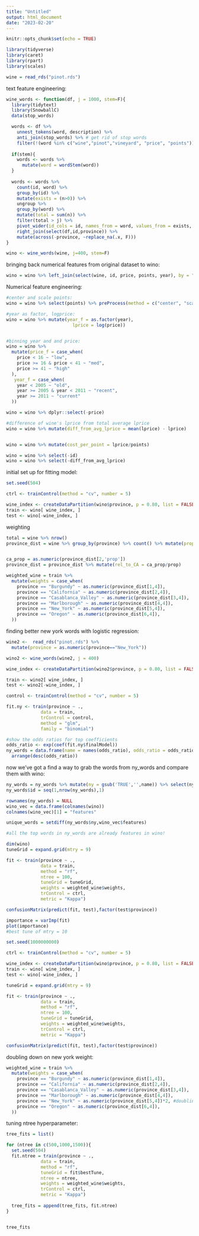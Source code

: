 ```yaml
---
title: "Untitled"
output: html_document
date: "2023-02-20"
---
```


```r
knitr::opts_chunk$set(echo = TRUE)
```

```r
library(tidyverse)
library(caret)
library(rpart)
library(scales)

wine = read_rds("pinot.rds")
```

text feature engineering: 
```r
wine_words <- function(df, j = 1000, stem=F){ 
  library(tidytext)
  library(SnowballC)
  data(stop_words)

  words <- df %>%
    unnest_tokens(word, description) %>%
    anti_join(stop_words) %>% # get rid of stop words
    filter(!(word %in% c("wine","pinot","vineyard", "price", "points")))
  
  if(stem){
    words <- words %>% 
      mutate(word = wordStem(word))
  }
  
  words <- words %>% 
    count(id, word) %>% 
    group_by(id) %>% 
    mutate(exists = (n>0)) %>% 
    ungroup %>% 
    group_by(word) %>% 
    mutate(total = sum(n)) %>% 
    filter(total > j) %>% 
    pivot_wider(id_cols = id, names_from = word, values_from = exists, values_fill = list(exists=0)) %>% 
    right_join(select(df,id,province)) %>% 
    mutate(across(-province, ~replace_na(.x, F)))
}

wino <- wine_words(wine, j=400, stem=F)

```

bringing back numerical features from original dataset to wino: 
```r
wino = wino %>% left_join(select(wine, id, price, points, year), by = "id")
```

Numerical feature engineering: 
```r
#center and scale points: 
wino = wino %>% select(points) %>% preProcess(method = c("center", "scale")) %>% predict(wino)

#year as factor, logprice: 
wino = wino %>% mutate(year_f = as.factor(year), 
                         lprice = log(price))


#binning year and and price: 
wino = wino %>% 
  mutate(price_f = case_when(
    price < 16 ~ "low",
    price >= 16 & price < 41 ~ "med",
    price >= 41 ~ "high"
  ), 
   year_f = case_when(
    year < 2005 ~ "old",
    year >= 2005 & year < 2011 ~ "recent",
    year >= 2011 ~ "current"
  ))

wino = wino %>% dplyr::select(-price)

#difference of wine's lprice from total average lprice
wino = wino %>% mutate(diff_from_avg_lprice = mean(lprice) - lprice)


wino = wino %>% mutate(cost_per_point = lprice/points) 

wino = wino %>% select(-id)
wino = wino %>% select(-diff_from_avg_lprice)

```

initial set up for fitting model: 
```r
set.seed(504) 

ctrl <- trainControl(method = "cv", number = 5)

wine_index <- createDataPartition(wino$province, p = 0.80, list = FALSE)
train <- wino[ wine_index, ]
test <- wino[-wine_index, ]
```


weighting
```r
total = wine %>% nrow()
province_dist = wine %>% group_by(province) %>% count() %>% mutate(prop = n/total) 


ca_prop = as.numeric(province_dist[2,'prop'])
province_dist = province_dist %>% mutate(rel_to_CA = ca_prop/prop)

weighted_wine = train %>% 
  mutate(weights = case_when(
    province == "Burgundy" ~ as.numeric(province_dist[1,4]),
    province == "California" ~ as.numeric(province_dist[2,4]),
    province == "Casablanca_Valley" ~ as.numeric(province_dist[3,4]),
    province == "Marlborough" ~ as.numeric(province_dist[4,4]),
    province == "New_York" ~ as.numeric(province_dist[5,4]),
    province == "Oregon" ~ as.numeric(province_dist[6,4]),
  ))
```

finding better new york words with logistic regression: 
```r
wine2 <-  read_rds("pinot.rds") %>% 
  mutate(province = as.numeric(province=="New_York")) 

wino2 <- wine_words(wine2, j = 400)

wine_index <- createDataPartition(wino2$province, p = 0.80, list = FALSE)

train <- wino2[ wine_index, ]
test <- wino2[-wine_index, ]

control <- trainControl(method = "cv", number = 5)

fit.ny <- train(province ~ .,
             data = train, 
             trControl = control,
             method = "glm",
             family = "binomial")

#show the odds ratios for top coefficients
odds_ratio <- exp(coef(fit.ny$finalModel))
ny_words = data.frame(name = names(odds_ratio), odds_ratio = odds_ratio) %>%  
  arrange(desc(odds_ratio))


```

now we've got a find a way to grab the words from ny_words and compare them with wino: 

```r
ny_words = ny_words %>% mutate(ny = gsub('TRUE','',name)) %>% select(ny)
ny_words$id = seq(1,nrow(ny_words),1)

rownames(ny_words) = NULL
wino_vec = data.frame(colnames(wino))
colnames(wino_vec)[1] = "features"

unique_words = setdiff(ny_words$ny,wino_vec$features)

#all the top words in ny_words are already features in wino! 
```


```r
dim(wino)
tuneGrid = expand.grid(mtry = 9)

fit <- train(province ~ .,
             data = train, 
             method = "rf",
             ntree = 100, 
             tuneGrid = tuneGrid,
             weights = weighted_wine$weights,
             trControl = ctrl,
             metric = "Kappa")

confusionMatrix(predict(fit, test),factor(test$province))

importance = varImp(fit)
plot(importance)
#best tune of mtry = 10
```

```r
set.seed(1000000000)

ctrl <- trainControl(method = "cv", number = 5)

wine_index <- createDataPartition(wino$province, p = 0.80, list = FALSE)
train <- wino[ wine_index, ]
test <- wino[-wine_index, ]

tuneGrid = expand.grid(mtry = 9)

fit <- train(province ~ .,
             data = train, 
             method = "rf",
             ntree = 100, 
             tuneGrid = tuneGrid,
             weights = weighted_wine$weights,
             trControl = ctrl,
             metric = "Kappa")

confusionMatrix(predict(fit, test),factor(test$province))


```







doubling down on new york weight: 
```r

weighted_wine = train %>% 
  mutate(weights = case_when(
    province == "Burgundy" ~ as.numeric(province_dist[1,4]),
    province == "California" ~ as.numeric(province_dist[2,4]),
    province == "Casablanca_Valley" ~ as.numeric(province_dist[3,4]),
    province == "Marlborough" ~ as.numeric(province_dist[4,4]),
    province == "New_York" ~ as.numeric(province_dist[5,4])*2, #doubling new york weight
    province == "Oregon" ~ as.numeric(province_dist[6,4]),
  ))

```

tuning ntree hyperparameter: 

```r


tree_fits = list()

for (ntree in c(500,1000,1500)){
  set.seed(504)
  fit.ntree = train(province ~ .,
             data = train, 
             method = "rf",
             tuneGrid = fit$bestTune,
             ntree = ntree,
             weights = weighted_wine$weights,
             trControl = ctrl,
             metric = "Kappa")
  
  tree_fits = append(tree_fits, fit.ntree) 
}


tree_fits

```

